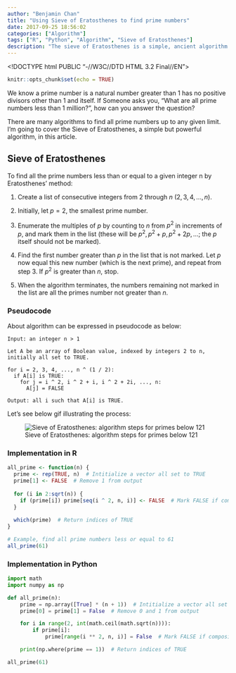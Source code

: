 ```yaml
---
author: "Benjamin Chan"
title: "Using Sieve of Eratosthenes to find prime numbers"
date: 2017-09-25 18:56:02
categories: ["Algorithm"]
tags: ["R", "Python", "Algorithm", "Sieve of Eratosthenes"]
description: "The sieve of Eratosthenes is a simple, ancient algorithm for finding all prime numbers up to any given limit"
---
```


<!DOCTYPE html PUBLIC "-//W3C//DTD HTML 3.2 Final//EN">
<html>
<head>
<title>Mathedemo</title>
<script type="text/x-mathjax-config">
  MathJax.Hub.Config({tex2jax: {inlineMath: [['$','$'], ['\\(','\\)']]}});
</script>
<script type="text/javascript" async
  src="https://cdnjs.cloudflare.com/ajax/libs/mathjax/2.7.2/MathJax.js?config=TeX-MML-AM_CHTML">
</script>
</head>

```r
knitr::opts_chunk$set(echo = TRUE)
```

We know a prime number is a natural number greater than 1 has no positive divisors other than 1 and itself. If Someone asks you, "What are all prime numbers less than 1 million?", how can you answer the question?

There are many algorithms to find all prime numbers up to any given limit. I'm going to cover the Sieve of Eratosthenes, a simple but powerful algorithm, in this article.

## Sieve of Eratosthenes

To find all the prime numbers less than or equal to a given integer n by Eratosthenes' method:

1. Create a list of consecutive integers from $2$ through $n$ $(2, 3, 4, ..., n)$.

2. Initially, let $p = 2$, the smallest prime number.

3. Enumerate the multiples of $p$ by counting to $n$ from $p ^ 2$ in increments of $p$, and mark them in the list (these will be $p ^ 2, p ^ 2 + p, p ^ 2 + 2p, ...$; the $p$ itself should not be marked).

4. Find the first number greater than $p$ in the list that is not marked. Let $p$ now equal this new number (which is the next prime), and repeat from step 3. If $p ^ 2$ is greater than $n$, stop.

5. When the algorithm terminates, the numbers remaining not marked in the list are all the primes number not greater than $n$.

### Pseudocode

About algorithm can be expressed in pseudocode as below:

```
Input: an integer n > 1

Let A be an array of Boolean value, indexed by integers 2 to n, initially all set to TRUE.

for i = 2, 3, 4, ..., n ^ (1 / 2):
  if A[i] is TRUE:
    for j = i ^ 2, i ^ 2 + i, i ^ 2 + 2i, ..., n:
      A[j] = FALSE

Output: all i such that A[i] is TRUE.
```

Let's see below gif illustrating the process:

![Sieve of Eratosthenes: algorithm steps for primes below 121](https://upload.wikimedia.org/wikipedia/commons/b/b9/Sieve_of_Eratosthenes_animation.gif)

### Implementation in R

```r
all_prime <- function(n) {
  prime <- rep(TRUE, n)  # Intitialize a vector all set to TRUE
  prime[1] <- FALSE  # Remove 1 from output
  
  for (i in 2:sqrt(n)) {
    if (prime[i]) prime[seq(i ^ 2, n, i)] <- FALSE  # Mark FALSE if composite index.
  }
  
  which(prime)  # Return indices of TRUE
}

# Example, find all prime numbers less or equal to 61
all_prime(61)
```

### Implementation in Python
```python
import math
import numpy as np

def all_prime(n):
    prime = np.array([True] * (n + 1))  # Intitialize a vector all set to TRUE
    prime[0] = prime[1] = False  # Remove 0 and 1 from output

    for i in range(2, int(math.ceil(math.sqrt(n)))):
        if prime[i]:
            prime[range(i ** 2, n, i)] = False  # Mark FALSE if composite index.

    print(np.where(prime == 1))  # Return indices of TRUE

all_prime(61)
```